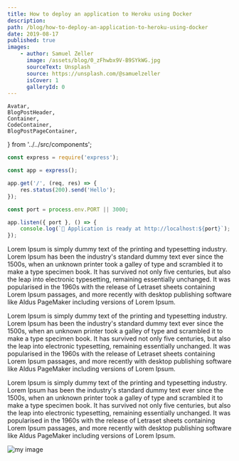 ```yaml
---
title: How to deploy an application to Heroku using Docker
description:
path: /blog/how-to-deploy-an-application-to-heroku-using-docker
date: 2019-08-17
published: true
images:
    - author: Samuel Zeller
      image: /assets/blog/0_zFhwbx9V-B9SYkWG.jpg
      sourceText: Unsplash
      source: https://unsplash.com/@samuelzeller
      isCover: 1
      galleryId: 0
---
```


    Avatar,
    BlogPostHeader,
    Container,
    CodeContainer,
    BlogPostPageContainer,
} from '../../src/components';

<BlogPostPageContainer>
<BlogPostHeader data={props.pageContext} />

<CodeContainer>

```js
const express = require('express');

const app = express();

app.get('/', (req, res) => {
    res.status(200).send('Hello');
});

const port = process.env.PORT || 3000;

app.listen({ port }, () => {
    console.log(`🚀 Application is ready at http://localhost:${port}`);
});
```

</CodeContainer>

Lorem Ipsum is simply dummy text of the printing and typesetting industry. Lorem Ipsum has been the industry's standard dummy text ever since the 1500s, when an unknown printer took a galley of type and scrambled it to make a type specimen book. It has survived not only five centuries, but also the leap into electronic typesetting, remaining essentially unchanged. It was popularised in the 1960s with the release of Letraset sheets containing Lorem Ipsum passages, and more recently with desktop publishing software like Aldus PageMaker including versions of Lorem Ipsum.

Lorem Ipsum is simply dummy text of the printing and typesetting industry. Lorem Ipsum has been the industry's standard dummy text ever since the 1500s, when an unknown printer took a galley of type and scrambled it to make a type specimen book. It has survived not only five centuries, but also the leap into electronic typesetting, remaining essentially unchanged. It was popularised in the 1960s with the release of Letraset sheets containing Lorem Ipsum passages, and more recently with desktop publishing software like Aldus PageMaker including versions of Lorem Ipsum.

Lorem Ipsum is simply dummy text of the printing and typesetting industry. Lorem Ipsum has been the industry's standard dummy text ever since the 1500s, when an unknown printer took a galley of type and scrambled it to make a type specimen book. It has survived not only five centuries, but also the leap into electronic typesetting, remaining essentially unchanged. It was popularised in the 1960s with the release of Letraset sheets containing Lorem Ipsum passages, and more recently with desktop publishing software like Aldus PageMaker including versions of Lorem Ipsum.

![my image](/assets/single.jpg)

</BlogPostPageContainer>
